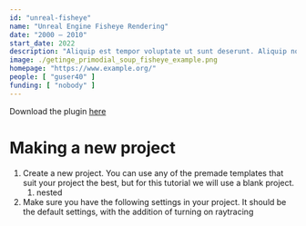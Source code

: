 ```yaml
---
id: "unreal-fisheye"
name: "Unreal Engine Fisheye Rendering"
date: "2000 – 2010"
start_date: 2022
description: "Aliquip est tempor voluptate ut sunt deserunt. Aliquip nostrud fugiat ipsum aliquip nulla exercitation ea qui laborum. Commodo cupidatat nostrud tempor veniam."
image: ./getinge_primodial_soup_fisheye_example.png
homepage: "https://www.example.org/"
people: [ "guser40" ]
funding: [ "nobody" ]
---
```


Download the plugin [here](./FisheyeRenderSetup_5_0.zip)

# Making a new project
1. Create a new project. You can use any of the premade templates that suit your project the best, but for this tutorial we will use a blank project.
	1. nested
2. Make sure you have the following settings in your project. It should be the default settings, with the addition of turning on raytracing



